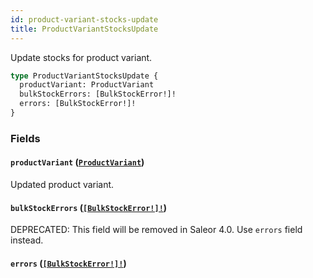 ```yaml
---
id: product-variant-stocks-update
title: ProductVariantStocksUpdate
---
```


Update stocks for product variant.

```graphql
type ProductVariantStocksUpdate {
  productVariant: ProductVariant
  bulkStockErrors: [BulkStockError!]!
  errors: [BulkStockError!]!
}
```

### Fields

#### `productVariant` ([`ProductVariant`](/docs/developer/api-reference/objects/product-variant))

Updated product variant.

#### `bulkStockErrors` ([`[BulkStockError!]!`](/docs/developer/api-reference/objects/bulk-stock-error))

<span class="badge badge--warning">DEPRECATED: This field will be removed in Saleor 4.0. Use `errors` field instead.</span>

#### `errors` ([`[BulkStockError!]!`](/docs/developer/api-reference/objects/bulk-stock-error))
